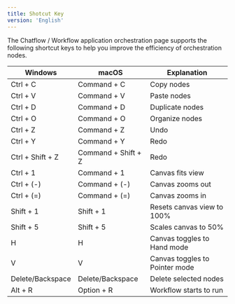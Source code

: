```yaml
---
title: Shotcut Key
version: 'English'
---
```


The Chatflow / Workflow application orchestration page supports the following shortcut keys to help you improve the efficiency of orchestration nodes.

| Windows          | macOS               | Explanation                    |
| ---------------- | ------------------- | ------------------------------ |
| Ctrl + C         | Command + C         | Copy nodes                     |
| Ctrl + V         | Command + V         | Paste nodes                    |
| Ctrl + D         | Command + D         | Duplicate nodes                |
| Ctrl + O         | Command + O         | Organize nodes                 |
| Ctrl + Z         | Command + Z         | Undo                           |
| Ctrl + Y         | Command + Y         | Redo                           |
| Ctrl + Shift + Z | Command + Shift + Z | Redo                           |
| Ctrl + 1         | Command + 1         | Canvas fits view               |
| Ctrl + (-)       | Command + (-)       | Canvas zooms out               |
| Ctrl + (=)       | Command + (=)       | Canvas zooms in                |
| Shift + 1        | Shift + 1           | Resets canvas view to 100%     |
| Shift + 5        | Shift + 5           | Scales canvas to 50%           |
| H                | H                   | Canvas toggles to Hand mode    |
| V                | V                   | Canvas toggles to Pointer mode |
| Delete/Backspace | Delete/Backspace    | Delete selected nodes          |
| Alt + R          | Option + R          | Workflow starts to run         |

